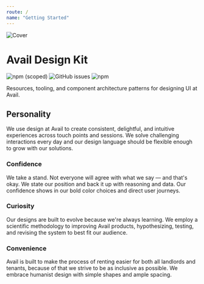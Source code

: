 ```yaml
---
route: /
name: "Getting Started"
---
```


![Cover](../public/designkit_cover.png)

# Avail Design Kit

![npm (scoped)](https://img.shields.io/npm/v/@rentalutions/elements.svg?color=0f3e6f&style=for-the-badge)
![GitHub issues](https://img.shields.io/github/issues/rentalutions/elements.svg?color=3ba68e&style=for-the-badge)
![npm](https://img.shields.io/npm/dm/@rentalutions/elements.svg?color=%2350e3c2&style=for-the-badge)

Resources, tooling, and component architecture patterns for designing UI at Avail.

## Personality

We use design at Avail to create consistent, delightful, and intuitive experiences across touch points and sessions. We solve challenging interactions every day and our design language should be flexible enough to grow with our solutions.

### Confidence

We take a stand. Not everyone will agree with what we say — and that's okay. We state our position and back it up with reasoning and data. Our confidence shows in our bold color choices and direct user journeys.

### Curiosity

Our designs are built to evolve because we're always learning. We employ a scientific methodology to improving Avail products, hypothesizing, testing, and revising the system to best fit our audience.

### Convenience

Avail is built to make the process of renting easier for both all landlords and tenants, because of that we strive to be as inclusive as possible. We embrace humanist design with simple shapes and ample spacing.

